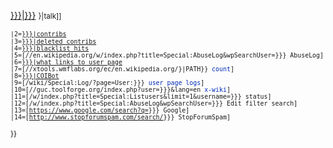 <includeonly><span class="plainlinks userlinks"><span class="userlinks-username">[[User:{{{User|{{{1}}}}}}|{{{User|{{{1}}}}}}]]&nbsp;</span><small>{{safesubst<noinclude />:toolbar|separator=dot
 |1=[[User talk:{{{User|{{{1}}}}}}|talk]]
 |2=[[Special:Contributions/{{{User|{{{1}}}}}}|contribs]]<span class="sysop-show">
 |3=[[Special:DeletedContributions/{{{User|{{{1}}}}}}|deleted contribs]]
 |4=[[Special:Log/spamblacklist/{{{User|{{{1}}}}}}|blacklist hits]]</span>
 |5=[//en.wikipedia.org/w/index.php?title=Special:AbuseLog&wpSearchUser={{urlencode:{{{User|{{{1}}}}}}}} AbuseLog]
 |6=[[Special:Whatlinkshere/User:{{{User|{{{1}}}}}}|what links to user page]]
 |7=[//xtools.wmflabs.org/ec/en.wikipedia.org/{{urlencode:{{{User|{{{1}}}}}}|PATH}} <span style="color:#002bb8">count</span>]
 |8=[[Wikipedia:WikiProject Spam/UserReports/{{{User|{{{1}}}}}}|COIBot]]
 |9=[{{SERVER}}/wiki/Special:Log/?page=User:{{urlencode:{{{User|{{{1}}}}}}}} <span style="color:#002bb8">user page logs</span>]
 |10=[//guc.toolforge.org/index.php?user={{urlencode:{{{User|{{{1}}}}}}}}&lang=en <span style="color:#002bb8">x-wiki</span>]
 |11=[{{SERVER}}/w/index.php?title=Special:Listusers&limit=1&username={{urlencode:{{{User|{{{1}}}}}}}} status]
 |12=[{{SERVER}}/w/index.php?title=Special:AbuseLog&wpSearchUser={{urlencode:{{{User|{{{1}}}}}}}} Edit filter search]
 |13=[https://www.google.com/search?q={{urlencode:{{{User|{{{1}}}}}}}} Google]
 |14=[http://www.stopforumspam.com/search/{{urlencode:{{{User|{{{1}}}}}}}} StopForumSpam]
}}</small></span></includeonly><noinclude>
{{Documentation}}
<!-- Add categories to the /doc subpage, not here! -->

</noinclude>